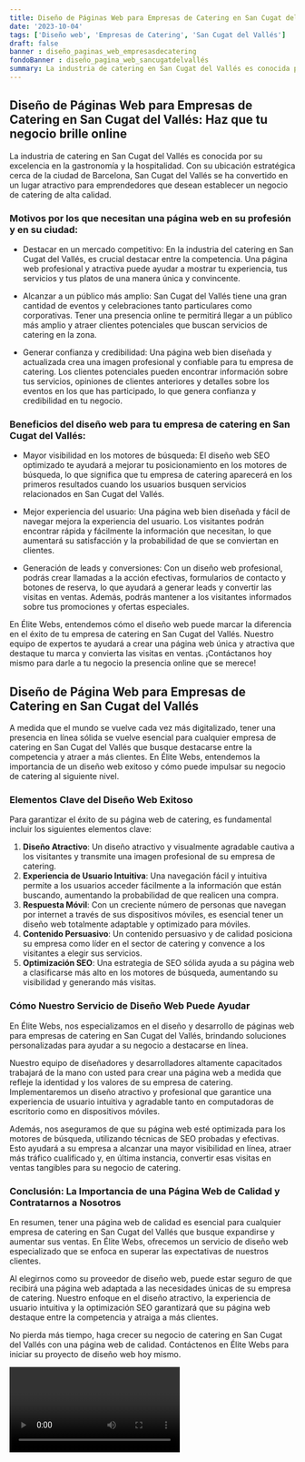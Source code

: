 ```yaml
---
title: Diseño de Páginas Web para Empresas de Catering en San Cugat del Vallés
date: '2023-10-04'
tags: ['Diseño web', 'Empresas de Catering', 'San Cugat del Vallés']
draft: false
banner : diseño_paginas_web_empresasdecatering
fondoBanner : diseño_pagina_web_sancugatdelvallés
summary: La industria de catering en San Cugat del Vallés es conocida por su excelencia en la gastronomía y la hospitalidad. Con su ubicación estratégica cerca de la ciudad de Barcelona, San Cugat del Vallés se ha convertido en un lugar atractivo para emprendedores que desean establecer un negocio de catering de alta calidad.
---
```


## Diseño de Páginas Web para Empresas de Catering en San Cugat del Vallés: Haz que tu negocio brille online

La industria de catering en San Cugat del Vallés es conocida por su excelencia en la gastronomía y la hospitalidad. Con su ubicación estratégica cerca de la ciudad de Barcelona, San Cugat del Vallés se ha convertido en un lugar atractivo para emprendedores que desean establecer un negocio de catering de alta calidad.

### Motivos por los que necesitan una página web en su profesión y en su ciudad:

- Destacar en un mercado competitivo: En la industria del catering en San Cugat del Vallés, es crucial destacar entre la competencia. Una página web profesional y atractiva puede ayudar a mostrar tu experiencia, tus servicios y tus platos de una manera única y convincente.

- Alcanzar a un público más amplio: San Cugat del Vallés tiene una gran cantidad de eventos y celebraciones tanto particulares como corporativas. Tener una presencia online te permitirá llegar a un público más amplio y atraer clientes potenciales que buscan servicios de catering en la zona.

- Generar confianza y credibilidad: Una página web bien diseñada y actualizada crea una imagen profesional y confiable para tu empresa de catering. Los clientes potenciales pueden encontrar información sobre tus servicios, opiniones de clientes anteriores y detalles sobre los eventos en los que has participado, lo que genera confianza y credibilidad en tu negocio.

### Beneficios del diseño web para tu empresa de catering en San Cugat del Vallés:

- Mayor visibilidad en los motores de búsqueda: El diseño web SEO optimizado te ayudará a mejorar tu posicionamiento en los motores de búsqueda, lo que significa que tu empresa de catering aparecerá en los primeros resultados cuando los usuarios busquen servicios relacionados en San Cugat del Vallés.

- Mejor experiencia del usuario: Una página web bien diseñada y fácil de navegar mejora la experiencia del usuario. Los visitantes podrán encontrar rápida y fácilmente la información que necesitan, lo que aumentará su satisfacción y la probabilidad de que se conviertan en clientes.

- Generación de leads y conversiones: Con un diseño web profesional, podrás crear llamadas a la acción efectivas, formularios de contacto y botones de reserva, lo que ayudará a generar leads y convertir las visitas en ventas. Además, podrás mantener a los visitantes informados sobre tus promociones y ofertas especiales.

En Élite Webs, entendemos cómo el diseño web puede marcar la diferencia en el éxito de tu empresa de catering en San Cugat del Vallés. Nuestro equipo de expertos te ayudará a crear una página web única y atractiva que destaque tu marca y convierta las visitas en ventas. ¡Contáctanos hoy mismo para darle a tu negocio la presencia online que se merece!

<GifSeo />

<Cta />

## Diseño de Página Web para Empresas de Catering en San Cugat del Vallés

A medida que el mundo se vuelve cada vez más digitalizado, tener una presencia en línea sólida se vuelve esencial para cualquier empresa de catering en San Cugat del Vallés que busque destacarse entre la competencia y atraer a más clientes. En Élite Webs, entendemos la importancia de un diseño web exitoso y cómo puede impulsar su negocio de catering al siguiente nivel.

### Elementos Clave del Diseño Web Exitoso

Para garantizar el éxito de su página web de catering, es fundamental incluir los siguientes elementos clave:

1. **Diseño Atractivo**: Un diseño atractivo y visualmente agradable cautiva a los visitantes y transmite una imagen profesional de su empresa de catering.
2. **Experiencia de Usuario Intuitiva**: Una navegación fácil y intuitiva permite a los usuarios acceder fácilmente a la información que están buscando, aumentando la probabilidad de que realicen una compra.
3. **Respuesta Móvil**: Con un creciente número de personas que navegan por internet a través de sus dispositivos móviles, es esencial tener un diseño web totalmente adaptable y optimizado para móviles.
4. **Contenido Persuasivo**: Un contenido persuasivo y de calidad posiciona su empresa como líder en el sector de catering y convence a los visitantes a elegir sus servicios.
5. **Optimización SEO**: Una estrategia de SEO sólida ayuda a su página web a clasificarse más alto en los motores de búsqueda, aumentando su visibilidad y generando más visitas.

### Cómo Nuestro Servicio de Diseño Web Puede Ayudar

En Élite Webs, nos especializamos en el diseño y desarrollo de páginas web para empresas de catering en San Cugat del Vallés, brindando soluciones personalizadas para ayudar a su negocio a destacarse en línea.

Nuestro equipo de diseñadores y desarrolladores altamente capacitados trabajará de la mano con usted para crear una página web a medida que refleje la identidad y los valores de su empresa de catering. Implementaremos un diseño atractivo y profesional que garantice una experiencia de usuario intuitiva y agradable tanto en computadoras de escritorio como en dispositivos móviles.

Además, nos aseguramos de que su página web esté optimizada para los motores de búsqueda, utilizando técnicas de SEO probadas y efectivas. Esto ayudará a su empresa a alcanzar una mayor visibilidad en línea, atraer más tráfico cualificado y, en última instancia, convertir esas visitas en ventas tangibles para su negocio de catering.

### Conclusión: La Importancia de una Página Web de Calidad y Contratarnos a Nosotros

En resumen, tener una página web de calidad es esencial para cualquier empresa de catering en San Cugat del Vallés que busque expandirse y aumentar sus ventas. En Élite Webs, ofrecemos un servicio de diseño web especializado que se enfoca en superar las expectativas de nuestros clientes.

Al elegirnos como su proveedor de diseño web, puede estar seguro de que recibirá una página web adaptada a las necesidades únicas de su empresa de catering. Nuestro enfoque en el diseño atractivo, la experiencia de usuario intuitiva y la optimización SEO garantizará que su página web destaque entre la competencia y atraiga a más clientes.

No pierda más tiempo, haga crecer su negocio de catering en San Cugat del Vallés con una página web de calidad. Contáctenos en Élite Webs para iniciar su proyecto de diseño web hoy mismo.

<Video />

<CtaBot job='Empresas de Catering' city='San Cugat del Vallés'/>

<Gmaps query='San Cugat del Vallés+españa+maps' />